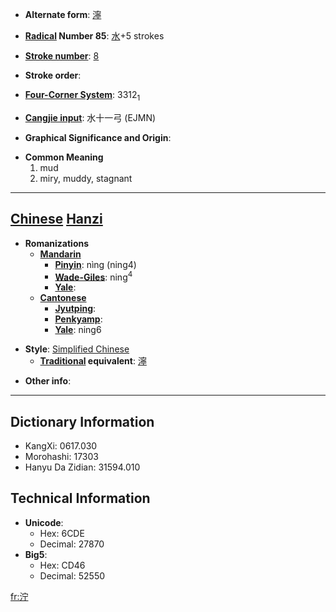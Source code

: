 * '''Alternate form''': [[濘]]

* '''[[Wiktionary:Chinese radical index| Radical]] Number 85''': [[Wiktionary:Chinese radical index 水|水]]+5 strokes

* '''[[Wiktionary:Chinese total strokes index|Stroke number]]''': [[Wiktionary:Chinese total strokes index 8|8]]

* '''Stroke order''': 

* '''[[Wiktionary:Chinese four corner index|Four-Corner System]]''': 3312<sub>1</sub>

* '''[[Wiktionary:Chinese Cangjie index|Cangjie input]]''': 水十一弓 (EJMN)

* '''Graphical Significance and Origin''': 

* '''Common Meaning'''
*#mud
*# miry, muddy, stagnant


----

== [[Chinese]] [[Hanzi]] ==

* '''Romanizations'''
** '''[[Mandarin]]'''
*** '''[[Pinyin]]''': nìng (ning4)
*** '''[[Wade-Giles]]''': ning<sup>4</sup>
*** '''[[Yale]]''': 
** '''[[Cantonese]]'''
*** '''[[Jyutping]]''':
*** '''[[Penkyamp]]''': 
*** '''[[Yale]]''': ning6

* '''Style''': [[Simplified Chinese]] 
** '''[[Traditional Chinese|Traditional]] equivalent''': [[濘]]

* '''Other info''': 

----

== Dictionary Information ==

* KangXi: 0617.030
* Morohashi: 17303
* Hanyu Da Zidian: 31594.010

== Technical Information ==

* '''Unicode''':
** Hex: 6CDE
** Decimal: 27870
* '''Big5''':
** Hex: CD46
** Decimal: 52550

[[fr:泞]]